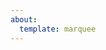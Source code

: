 ```yaml
---
about: 
  template: marquee
---
```

<div style="background-image: url('images/home.png'); background-size: cover; height: 200px; display: flex; align-items: center;">
 